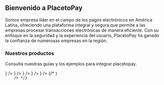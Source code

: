 

<HeroPattern />

## Bienvenido a PlacetoPay

Somos empresa líder en el campo de los pagos electrónicos en América Latina, ofreciendo una plataforma integral y segura que permite a las empresas procesar transacciones electrónicas de manera eficiente. Con su enfoque en la seguridad y la experiencia del usuario, PlacetoPay ha ganado la confianza de numerosas empresas en la región.

### Nuestros productos

Consulta nuestras guías y los ejemplos para integrar placetopay.

<div className="not-prose grid grid-cols-1 gap-8 border-gray-900/5 dark:border-white/5 sm:grid-cols-2">
    <ItemList
        name="Web Checkout"
        description="Página de pagos prediseñada y optimizada para aumentar la tasa de conversión de tu negocio"
        href={localizePath("/checkout")}
        action="Ver documentación"
        icon={() => <MonitorMobbile variant="TwoTone" />}
    />
    <ItemList
        name="Gateway"
        description="Utilizar los servicios de pagos de PlacetoPay en tus propias aplicaciones y plataformas"
        href={localizePath("/gateway")}
        action="Ver documentación"
        icon={() => <Simcard variant="TwoTone" />}
    />
   <ItemList
        name="3DS Server"
        description="Protocolo de seguridad utilizado en la industria de pagos en línea para realizar
         autenticaciones adicionales en transacciones con tarjetas de crédito y débito."
        href={localizePath("/three-d-s-server")}
        action="Ver documentación"
        icon={() => <Activity variant="TwoTone" />}
    />
      <ItemList
        name="ACS"
        description="(Access Control Server) componente del protocolo 3-D Secure, perteneciente al
         dominio del emisor, cuya función es realizar la autenticación de un tarjetahabiente en una
         transacción de comercio electrónico."
        href={localizePath("/acs")}
        action="Ver documentación"
        icon={() => <Activity variant="TwoTone" />}
   />
   <ItemList
        name="Token Requestor"
        description="Servicio de tokenización publica con las marcas Visa y Mastercard."
        href={localizePath("/token-requestor")}
        action="Ver documentación"
        icon={() => <SecurityCard variant="TwoTone" />}
    />
    {/* <ItemList
        name="Pinpad SDK"
        description="SDK para gestionar el campo pinpad en tus aplicaciones."
        href={localizePath("/sdks/pinpad")}
        action="Ver documentación"
        icon={() => <Code variant="TwoTone" />}
    /> */}
</div>
